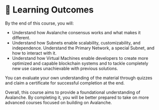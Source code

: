 # 🎯 Learning Outcomes

By the end of this course, you will:
- Understand how Avalanche consensus works and what makes it different.
- Understand how Subnets enable scalability, customizability, and independence. Understand the Primary Network, a special Subnet, and how to interact with it.
- Understand how Virtual Machines enable developers to create more optimized and capable blockchain systems and to tackle completely new use cases unachievable with previous solutions.

You can evaluate your own understanding of the material through quizzes and claim a certificate for successful completion at the end.

Overall, this course aims to provide a foundational understanding of Avalanche. By completing it, you will be better prepared to take on more advanced courses focused on building on Avalanche.